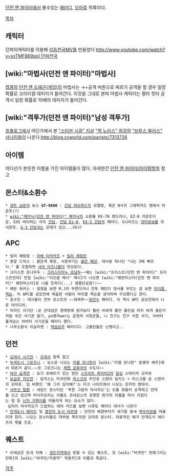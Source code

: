[[던전 앤 파이터]]에서 볼수있는 [[패러디]], [[오마쥬]] 목록이다.

[[목차]]
== 캐릭터 ==
던파의캐릭터를 이용해 [[리듬천국]]MV를 만들었다 [[http://www.youtube.com/watch?v=sxTMF869qoI 던파천국]]
== [wiki:"마법사(던전 앤 파이터)"마법사] ==
[[캡콤]]의 [[던전 앤 드래곤(게임)]]의 마법사는 →+공격 버튼으로 찌르기 공격을 할 경우 일정확률로 크리티컬 데미지가 들어간다. 이것을 그대로 본따 마법사 캐릭터는 평타 첫타 공격시 일정 확률로 10배의 데미지가 들어간다.
== [wiki:"격투가(던전 앤 파이터)"남성 격투가] ==
[[프롤로그]]에서 어딘가에서 본 [["스티븐 시걸" 지상]] [["척 노리스" 최강의]] [["브루스 윌리스" 사나이들]]이 나온다.[[http://blog.cyworld.com/paristo/7313726]]
== 아이템 ==
어디선가 본듯한 이름을 가진 아이템들이 많다. 자세한건 [[던전 앤 파이터/아이템]]항목 참고
== 몬스터&소환수 ==
 * [[겐트 남문]]의 보스 '''GT-9600''' : [[건담 레오파드]]의 모델명, 혹은 N사의 그래픽카드 명에서 따온듯(?)
 * [[wiki:"메카닉(던전 앤 파이터)" 메카닉]]의 소환물 RX-78 랜드러너, EZ-8 카운트다운, EXS 바이퍼는 각각 [[건담]], [[건담 Ez-8]], [[EX-S 건담]]의 패러디. G시리즈는 [[겟타로보]]를 의식한듯. [[G-3 건담]]과는 관계가 있으...려나?
== APC ==
 * 빌리 해링엄 : [[아베 타카카즈]] + [[빌리 헤링턴]]
 * 총알 드릭스 : 붉은색 복장, 사용무기는 [[붉은 혜성]], 대사중 하나인 "나는 3배 빠르다." 를 조합하면 [[샤아 아즈나블]]이 연상된다.
 * 크리스찬 호나우두 : [[크리스티아누 호날두]]~~얘는 [wiki:"프리스트(던전 앤 파이터)" 프리스트인데] 만일 [wiki:"리오넬 메시" 메시]가 나오면 [wiki:"웨펀마스터(던전 앤 파이터)" 웨펀마스터]로 나올 듯하다(...) 맹룡단공참!!~~
 * 헤븐 워커스 : 설정을 보면 M.J라 부른다거나 전투 패턴이 댄서를 부르는 걸 보면 [[마이클 잭슨]]. 이 APC를 공모전에 제출한 사람이 마이클 잭슨을 생각하며 구상했다고 한다.
 * 호수인 : 대사들이 전부 로스트의 ~~꽈찌쭈~~[[권진수]] 패러디. 이 역시 APC 공모전에서 나온 아이디어.
 * 아라드 사기단 :곧 군대감은 경매장에 원가보다 훨씬 비싸게 물건 올린걸 마치 싸게 올린거처럼 속인 사기꾼 할기, po영자wer는 운영자 사칭꾼들, 니 친구는 친구 사칭 사기, 아바타옮겨요는 아바타 사기꾼을 패러디 했다.
 * 나무소환사 이실리엔 : [[백설공주]] 패러디다. 고블린들은 난쟁이고..
== 던전 ==
 * [[오데사 시가전]] : [[오데사]] 항목 참고
 * [[녹색도시 그로즈니]] : 보스로 나오는 [[미쉘 모나헌]]이 [wiki:"미셸 모나한" 동명의 배우]에서 따온거 같다.~~또 그로즈니는 [[체첸 공화국]]의 수도다~~
 * [[야간 습격전]] : 요기 로베르가 있는 방은 [[스트리트 파이터2]]의 [[달심]] 스테이지 오마쥬
 * [[보급로 차단전]] : 입키스는 미국만화 [[마스크]]의 주인공 스탠리 입키스 + 마스크를 쓴 스탠리의 오마쥬. 입 버릇인 '왜 그리 심각해?'는 다크 나이트에서 나오는 조커의 명대사.
 * [[서부선 탈환]] : 네임드 몬스터인 '푸른 그림자 마사치오'는 도를 휘둘러 공격하고 안대를 쓰고 있으며 마사치오라는 이름도 르네상스의 유명한 화가의 이름을 따서 지었다는 점 등 [[닌자 거북이]]를 떠올리게 하는 요소가 많다.
  심지어 마사치오가 드랍하는 레어 카드를 보면 나루토 패러디 대사가 나온다
 * [[안개도시 헤이즈]] 및 [[결전의 도시 아르덴]] : 던전의 배경부터가 세기말 동네 [[북두의권]]을 떠올리게 한다. 나오는 몬스터들도 대부분 북두의권 오마쥬 몬스터. 대표적인 예가 안개도시 헤이즈의 팻불 즈죠.

== 퀘스트 ==

 * 이세상은 돈과 지혜 : [[겐트]]지역에서 받을 수 있는 퀘스트. 모 [wiki:"바쿠만" 만화그리는만화]의 [wiki:"바쿠만/작중작" 작중작]과 이름과 똑같다.
[[각주]]
